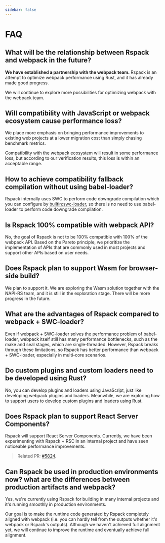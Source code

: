```yaml
---
sidebar: false
---
```


# FAQ

## What will be the relationship between Rspack and webpack in the future?

**We have established a partnership with the webpack team.** Rspack is an attempt to optimize webpack performance using Rust, and it has already made good progress.

We will continue to explore more possibilities for optimizing webpack with the webpack team.

## Will compatibility with JavaScript or webpack ecosystem cause performance loss?

We place more emphasis on bringing performance improvements to existing web projects at a lower migration cost than simply chasing benchmark metrics.

Compatibility with the webpack ecosystem will result in some performance loss, but according to our verification results, this loss is within an acceptable range.

## How to achieve compatibility fallback compilation without using babel-loader?

Rspack internally uses SWC to perform code downgrade compilation which you can configure by [builtin:swc-loader](/guide/features/builtin-swc-loader.html), so there is no need to use babel-loader to perform code downgrade compilation.

## Is Rspack 100% compatible with webpack API?

No, the goal of Rspack is not to be 100% compatible with 100% of the webpack API. Based on the Pareto principle, we prioritize the implementation of APIs that are commonly used in most projects and support other APIs based on user needs.

## Does Rspack plan to support Wasm for browser-side build?

We plan to support it. We are exploring the Wasm solution together with the NAPI-RS team, and it is still in the exploration stage. There will be more progress in the future.

## What are the advantages of Rspack compared to webpack + SWC-loader?

Even if webpack + SWC-loader solves the performance problem of babel-loader, webpack itself still has many performance bottlenecks, such as the make and seal stages, which are single-threaded. However, Rspack breaks through these limitations, so Rspack has better performance than webpack + SWC-loader, especially in multi-core scenarios.

## Do custom plugins and custom loaders need to be developed using Rust?

No, you can develop plugins and loaders using JavaScript, just like developing webpack plugins and loaders. Meanwhile, we are exploring how to support users to develop custom plugins and loaders using Rust.

## Does Rspack plan to support React Server Components?

Rspack will support React Server Components. Currently, we have been experimenting with Rspack + RSC in an internal project and have seen noticeable performance improvements.

> Related PR: [#5824](https://github.com/web-infra-dev/rspack/pull/5824).

## Can Rspack be used in production environments now? what are the differences between production artifacts and webpack?

Yes, we're currently using Rspack for building in many internal projects and it's running smoothly in production environments.

Our goal is to make the runtime code generated by Rspack completely aligned with webpack (i.e. you can hardly tell from the outputs whether it's webpack or Rspack's outputs). Although we haven't achieved full alignment yet, we will continue to improve the runtime and eventually achieve full alignment.
